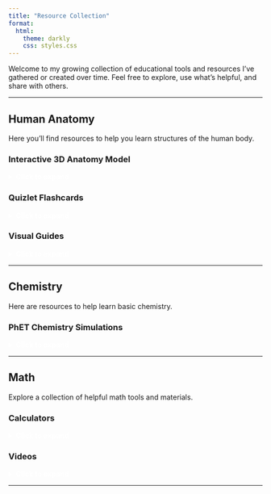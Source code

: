 ```yaml
---
title: "Resource Collection"
format:
  html:
    theme: darkly
    css: styles.css
---
```


Welcome to my growing collection of educational tools and resources I’ve gathered or created over time. Feel free to explore, use what’s helpful, and share with others.

***

## **Human Anatomy**

Here you'll find resources to help you learn structures of the human body.   

### Interactive 3D Anatomy Model {.no-underline}

<details>
  <summary style="color: white; cursor: pointer;"><strong>Click to expand</strong></summary>

<div class="clickable-links">

Explore the human body in 3D with Zygote Body — an interactive tool that lets you zoom, rotate, and isolate individual structures.

[Visit Zygote Body](https://www.zygotebody.com/){target="_blank"}

</div>

<iframe width="1110" height="740" src="https://www.zygotebody.com" frameborder="0" ></iframe>

</details>


### Quizlet Flashcards {.no-underline}


<details>
  <summary style="color: white; cursor: pointer;"><strong>Click to expand</strong></summary>
  
Created for Dr. Len Miyahara's BIO 124 course at Allan Hancock College in 2021. Material may differ. 
   
   

<div class="clickable-links">

[Histology & Integumentary Systems](https://quizlet.com/user/Th3b3ckst3r/folders/histology-and-integumentary-system?i=2236oh&x=1xqt){target="_blank"}

[Skeletal System](https://quizlet.com/user/Th3b3ckst3r/folders/skeletal-system?i=2236oh&x=1xqt){target="_blank"}

[Muscular System](https://quizlet.com/user/Th3b3ckst3r/folders/muscles?i=2236oh&x=1xqt){target="_blank"}

[Heart, Circulatory, & Respiratory Systems](https://quizlet.com/user/Th3b3ckst3r/folders/heart-circulatory-respiratory-systems?i=2236oh&x=1xqt){target="_blank"}

[Digestive, Urinary, & Reproductive Systems](https://quizlet.com/user/Th3b3ckst3r/folders/digestive-urinary-reproductive-systems?i=2236oh&x=1xqt){target="_blank"}

[Brain, Special Senses, & Nervous System](https://quizlet.com/user/Th3b3ckst3r/folders/nervous-system-brain-special-senses?i=2236oh&x=1xqt){target="_blank"}

</div>

</details>


### Visual Guides {.no-underline}

<details>
  <summary style="color: white; cursor: pointer;"><strong>Click to expand</strong></summary>
  
<div class="clickable-links">

*Coming soon...*

</div>

</details>

---

## **Chemistry**

Here are resources to help learn basic chemistry.

### PhET Chemistry Simulations {.no-underline}

<details>
  <summary style="color: white; cursor: pointer;"><strong>Click to expand</strong></summary>

<div class="clickable-links">

Explore interactive chemistry simulations that help with understanding through visualizing.

[More PhET Simulations](https://phet.colorado.edu/en/simulations/filter?type=html){target="_blank"}

</div>

#### Molecule Shapes {.no-underline}

<iframe src="https://phet.colorado.edu/sims/html/molecule-shapes/latest/molecule-shapes_en.html" width="800"  height="600" allowfullscreen></iframe>

</details>

---

## **Math**

Explore a collection of helpful math tools and materials. 

### Calculators {.no-underline}

<details>
  <summary style="color: white; cursor: pointer;"><strong>Click to expand</strong></summary>

Below you will find a collection of free online calculators from desmos.

<div class="clickable-links">

[Desmos Website](https://www.desmos.com/){target="_blank"}

</div>

<b>Scientific</b>

<iframe src="https://www.desmos.com/scientific" height="500px" width="800px" allowfullscreen></iframe>

<b>Graphing</b>

<iframe src="https://www.desmos.com/calculator" height="500px" width="800px" allowfullscreen></iframe>


</details>


### Videos {.no-underline}

<details>
  <summary style="color: white; cursor: pointer;"><strong>Click to expand</strong></summary>
  
These videos by Professor Leonard have been very helpful for learning math. If you find them useful, consider supporting him on [Patreon](https://patreon.com/ProfessorLeonard){target="_blank"}.

Prealgebra 

<iframe width="560" height="315" src="https://www.youtube.com/embed/videoseries?si=NEOhx8UfkJX0yqzS&amp;list=PL4C9296DF81B9EF13" title="YouTube video player" frameborder="0" allow="accelerometer; autoplay; clipboard-write; encrypted-media; gyroscope; picture-in-picture; web-share" referrerpolicy="strict-origin-when-cross-origin" allowfullscreen></iframe>  

Intermediate Algebra

<iframe width="560" height="315" src="https://www.youtube.com/embed/videoseries?si=EHAp3F4FxbVPqf65&amp;list=PLC292123722B1B450" title="YouTube video player" frameborder="0" allow="accelerometer; autoplay; clipboard-write; encrypted-media; gyroscope; picture-in-picture; web-share" referrerpolicy="strict-origin-when-cross-origin" allowfullscreen></iframe>  

Calculus 1

<iframe width="560" height="315" src="https://www.youtube.com/embed/videoseries?si=kQM-f31fKhrvQGyj&amp;list=PLF797E961509B4EB5" title="YouTube video player" frameborder="0" allow="accelerometer; autoplay; clipboard-write; encrypted-media; gyroscope; picture-in-picture; web-share" referrerpolicy="strict-origin-when-cross-origin" allowfullscreen></iframe>  

Calculus 2

<iframe width="560" height="315" src="https://www.youtube.com/embed/videoseries?si=3zZp7AUIs7zTSfct&amp;list=PLDesaqWTN6EQ2J4vgsN1HyBeRADEh4Cw-" title="YouTube video player" frameborder="0" allow="accelerometer; autoplay; clipboard-write; encrypted-media; gyroscope; picture-in-picture; web-share" referrerpolicy="strict-origin-when-cross-origin" allowfullscreen></iframe>  

Calculus 3

<iframe width="560" height="315" src="https://www.youtube.com/embed/videoseries?si=SQBY7C57X3EQuWt3&amp;list=PLDesaqWTN6ESk16YRmzuJ8f6-rnuy0Ry7" title="YouTube video player" frameborder="0" allow="accelerometer; autoplay; clipboard-write; encrypted-media; gyroscope; picture-in-picture; web-share" referrerpolicy="strict-origin-when-cross-origin" allowfullscreen></iframe>  

Statistics

<iframe width="560" height="315" src="https://www.youtube.com/embed/videoseries?si=n7DWTG6KgBmrtFDP&amp;list=PL5102DFDC6790F3D0" title="YouTube video player" frameborder="0" allow="accelerometer; autoplay; clipboard-write; encrypted-media; gyroscope; picture-in-picture; web-share" referrerpolicy="strict-origin-when-cross-origin" allowfullscreen></iframe>

</details>

---

